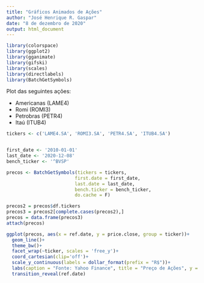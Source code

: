 ---
title: "Gráficos Animados de Ações"
author: "José Henrique R. Gaspar"
date: "8 de dezembro de 2020"
output: html_document
---

```{r packages, include=FALSE}
library(colorspace)
library(ggplot2)
library(gganimate)
library(gifski)
library(scales)
library(directlabels)
library(BatchGetSymbols)
```

Plot das seguintes ações:

- Americanas (LAME4)
- Romi (ROMI3)
- Petrobras (PETR4)
- Itaú (ITUB4)

```{r tickers, include = FALSE}

tickers <- c('LAME4.SA', 'ROMI3.SA', 'PETR4.SA', 'ITUB4.SA')


first_date <- '2010-01-01'
last_date <- '2020-12-08'
bench_ticker <- '^BVSP'   

precos <- BatchGetSymbols(tickers = tickers,
                         first.date = first_date,
                         last.date = last_date,
                         bench.ticker = bench_ticker,
                         do.cache = F)

precos2 = precos$df.tickers
precos3 = precos2[complete.cases(precos2),]
precos = data.frame(precos3)
attach(precos)

```


```{r plotagem, echo=FALSE}
ggplot(precos, aes(x = ref.date, y = price.close, group = ticker))+
  geom_line()+
  theme_bw()+
  facet_wrap(~ticker, scales = 'free_y')+
  coord_cartesian(clip='off')+
  scale_y_continuous(labels = dollar_format(prefix = "R$"))+
  labs(caption = "Fonte: Yahoo Finance", title = "Preço de Ações", y = "Preço de Fechamento", x="Período")+
  transition_reveal(ref.date)
```

